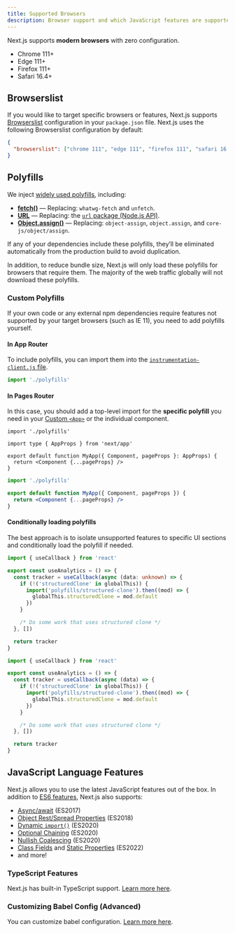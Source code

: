 ```yaml
---
title: Supported Browsers
description: Browser support and which JavaScript features are supported by Next.js.
---
```


Next.js supports **modern browsers** with zero configuration.

- Chrome 111+
- Edge 111+
- Firefox 111+
- Safari 16.4+

## Browserslist

If you would like to target specific browsers or features, Next.js supports [Browserslist](https://browsersl.ist) configuration in your `package.json` file. Next.js uses the following Browserslist configuration by default:

```json filename="package.json"
{
  "browserslist": ["chrome 111", "edge 111", "firefox 111", "safari 16.4"]
}
```

## Polyfills

We inject [widely used polyfills](https://github.com/vercel/next.js/blob/canary/packages/next-polyfill-nomodule/src/index.js), including:

- [**fetch()**](https://developer.mozilla.org/docs/Web/API/Fetch_API) — Replacing: `whatwg-fetch` and `unfetch`.
- [**URL**](https://developer.mozilla.org/docs/Web/API/URL) — Replacing: the [`url` package (Node.js API)](https://nodejs.org/api/url.html).
- [**Object.assign()**](https://developer.mozilla.org/docs/Web/JavaScript/Reference/Global_Objects/Object/assign) — Replacing: `object-assign`, `object.assign`, and `core-js/object/assign`.

If any of your dependencies include these polyfills, they’ll be eliminated automatically from the production build to avoid duplication.

In addition, to reduce bundle size, Next.js will only load these polyfills for browsers that require them. The majority of the web traffic globally will not download these polyfills.

### Custom Polyfills

If your own code or any external npm dependencies require features not supported by your target browsers (such as IE 11), you need to add polyfills yourself.

#### In App Router

To include polyfills, you can import them into the [`instrumentation-client.js` file](/docs/app/api-reference/file-conventions/instrumentation-client).

```ts filename="instrumentation-client.ts"
import './polyfills'
```

#### In Pages Router

In this case, you should add a top-level import for the **specific polyfill** you need in your [Custom `<App>`](/docs/pages/building-your-application/routing/custom-app) or the individual component.

```tsx filename="pages/_app.tsx" switcher
import './polyfills'

import type { AppProps } from 'next/app'

export default function MyApp({ Component, pageProps }: AppProps) {
  return <Component {...pageProps} />
}
```

```jsx filename="pages/_app.jsx" switcher
import './polyfills'

export default function MyApp({ Component, pageProps }) {
  return <Component {...pageProps} />
}
```

#### Conditionally loading polyfills

The best approach is to isolate unsupported features to specific UI sections and conditionally load the polyfill if needed.

```ts filename="hooks/analytics.ts" switcher
import { useCallback } from 'react'

export const useAnalytics = () => {
  const tracker = useCallback(async (data: unknown) => {
    if (!('structuredClone' in globalThis)) {
      import('polyfills/structured-clone').then((mod) => {
        globalThis.structuredClone = mod.default
      })
    }

    /* Do some work that uses structured clone */
  }, [])

  return tracker
}
```

```js filename="hooks/analytics.js" switcher
import { useCallback } from 'react'

export const useAnalytics = () => {
  const tracker = useCallback(async (data) => {
    if (!('structuredClone' in globalThis)) {
      import('polyfills/structured-clone').then((mod) => {
        globalThis.structuredClone = mod.default
      })
    }

    /* Do some work that uses structured clone */
  }, [])

  return tracker
}
```

## JavaScript Language Features

Next.js allows you to use the latest JavaScript features out of the box. In addition to [ES6 features](https://github.com/lukehoban/es6features), Next.js also supports:

- [Async/await](https://github.com/tc39/ecmascript-asyncawait) (ES2017)
- [Object Rest/Spread Properties](https://github.com/tc39/proposal-object-rest-spread) (ES2018)
- [Dynamic `import()`](https://github.com/tc39/proposal-dynamic-import) (ES2020)
- [Optional Chaining](https://github.com/tc39/proposal-optional-chaining) (ES2020)
- [Nullish Coalescing](https://github.com/tc39/proposal-nullish-coalescing) (ES2020)
- [Class Fields](https://github.com/tc39/proposal-class-fields) and [Static Properties](https://github.com/tc39/proposal-static-class-features) (ES2022)
- and more!

### TypeScript Features

Next.js has built-in TypeScript support. [Learn more here](/docs/pages/api-reference/config/typescript).

### Customizing Babel Config (Advanced)

You can customize babel configuration. [Learn more here](/docs/pages/guides/babel).
